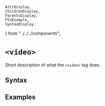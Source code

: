    AttrDisplay,
    ChildrenDisplay,
    ParentsDisplay,
    PtxExample,
    SyntaxDisplay,
} from "../../../components";

# `<video>`

Short description of what the `<video>` tag does.

## Syntax

<SyntaxDisplay name="video" />

## Examples

    